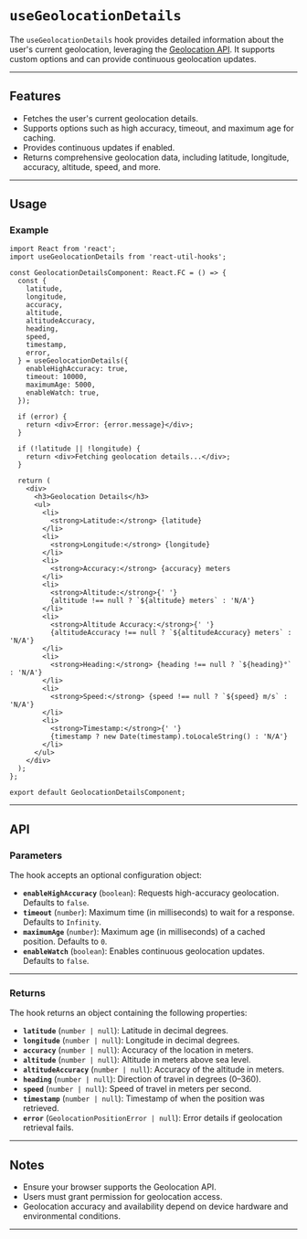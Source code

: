 
<Meta title="Hooks/useGeolocationDetails" component={useGeolocationDetails} />

# `useGeolocationDetails`

The `useGeolocationDetails` hook provides detailed information about the user's current geolocation, leveraging the [Geolocation API](https://developer.mozilla.org/en-US/docs/Web/API/Geolocation_API). It supports custom options and can provide continuous geolocation updates.

---

## Features

- Fetches the user's current geolocation details.
- Supports options such as high accuracy, timeout, and maximum age for caching.
- Provides continuous updates if enabled.
- Returns comprehensive geolocation data, including latitude, longitude, accuracy, altitude, speed, and more.

---

## Usage

### Example

```tsx
import React from 'react';
import useGeolocationDetails from 'react-util-hooks';

const GeolocationDetailsComponent: React.FC = () => {
  const {
    latitude,
    longitude,
    accuracy,
    altitude,
    altitudeAccuracy,
    heading,
    speed,
    timestamp,
    error,
  } = useGeolocationDetails({
    enableHighAccuracy: true,
    timeout: 10000,
    maximumAge: 5000,
    enableWatch: true,
  });

  if (error) {
    return <div>Error: {error.message}</div>;
  }

  if (!latitude || !longitude) {
    return <div>Fetching geolocation details...</div>;
  }

  return (
    <div>
      <h3>Geolocation Details</h3>
      <ul>
        <li>
          <strong>Latitude:</strong> {latitude}
        </li>
        <li>
          <strong>Longitude:</strong> {longitude}
        </li>
        <li>
          <strong>Accuracy:</strong> {accuracy} meters
        </li>
        <li>
          <strong>Altitude:</strong>{' '}
          {altitude !== null ? `${altitude} meters` : 'N/A'}
        </li>
        <li>
          <strong>Altitude Accuracy:</strong>{' '}
          {altitudeAccuracy !== null ? `${altitudeAccuracy} meters` : 'N/A'}
        </li>
        <li>
          <strong>Heading:</strong> {heading !== null ? `${heading}°` : 'N/A'}
        </li>
        <li>
          <strong>Speed:</strong> {speed !== null ? `${speed} m/s` : 'N/A'}
        </li>
        <li>
          <strong>Timestamp:</strong>{' '}
          {timestamp ? new Date(timestamp).toLocaleString() : 'N/A'}
        </li>
      </ul>
    </div>
  );
};

export default GeolocationDetailsComponent;
```

---

## API

### Parameters

The hook accepts an optional configuration object:

- **`enableHighAccuracy`** (`boolean`): Requests high-accuracy geolocation. Defaults to `false`.
- **`timeout`** (`number`): Maximum time (in milliseconds) to wait for a response. Defaults to `Infinity`.
- **`maximumAge`** (`number`): Maximum age (in milliseconds) of a cached position. Defaults to `0`.
- **`enableWatch`** (`boolean`): Enables continuous geolocation updates. Defaults to `false`.

---

### Returns

The hook returns an object containing the following properties:

- **`latitude`** (`number | null`): Latitude in decimal degrees.
- **`longitude`** (`number | null`): Longitude in decimal degrees.
- **`accuracy`** (`number | null`): Accuracy of the location in meters.
- **`altitude`** (`number | null`): Altitude in meters above sea level.
- **`altitudeAccuracy`** (`number | null`): Accuracy of the altitude in meters.
- **`heading`** (`number | null`): Direction of travel in degrees (0–360).
- **`speed`** (`number | null`): Speed of travel in meters per second.
- **`timestamp`** (`number | null`): Timestamp of when the position was retrieved.
- **`error`** (`GeolocationPositionError | null`): Error details if geolocation retrieval fails.

---

## Notes

- Ensure your browser supports the Geolocation API.
- Users must grant permission for geolocation access.
- Geolocation accuracy and availability depend on device hardware and environmental conditions.

---
